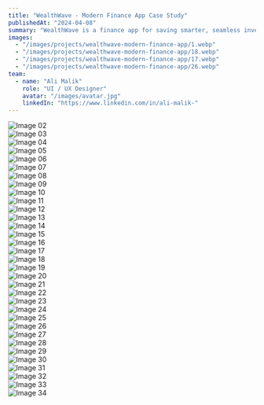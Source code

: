 ```yaml
---
title: "WealthWave - Modern Finance App Case Study"
publishedAt: "2024-04-08"
summary: "WealthWave is a finance app for saving smarter, seamless investing, and secure money storage, designed for both savers and investors with a focus on transparency and ease of use."
images:
  - "/images/projects/wealthwave-modern-finance-app/1.webp"
  - "/images/projects/wealthwave-modern-finance-app/18.webp"
  - "/images/projects/wealthwave-modern-finance-app/17.webp"
  - "/images/projects/wealthwave-modern-finance-app/26.webp"
team:
  - name: "Ali Malik"
    role: "UI / UX Designer"
    avatar: "/images/avatar.jpg"
    linkedIn: "https://www.linkedin.com/in/ali-malik-"
---
```


![Image 02](/images/projects/wealthwave-modern-finance-app/2.webp)  
![Image 03](/images/projects/wealthwave-modern-finance-app/3.webp)  
![Image 04](/images/projects/wealthwave-modern-finance-app/4.webp)  
![Image 05](/images/projects/wealthwave-modern-finance-app/5.webp)  
![Image 06](/images/projects/wealthwave-modern-finance-app/6.webp)  
![Image 07](/images/projects/wealthwave-modern-finance-app/7.webp)  
![Image 08](/images/projects/wealthwave-modern-finance-app/8.webp)  
![Image 09](/images/projects/wealthwave-modern-finance-app/9.webp)  
![Image 10](/images/projects/wealthwave-modern-finance-app/10.webp)  
![Image 11](/images/projects/wealthwave-modern-finance-app/11.webp)  
![Image 12](/images/projects/wealthwave-modern-finance-app/12.webp)  
![Image 13](/images/projects/wealthwave-modern-finance-app/13.webp)  
![Image 14](/images/projects/wealthwave-modern-finance-app/14.webp)  
![Image 15](/images/projects/wealthwave-modern-finance-app/15.webp)  
![Image 16](/images/projects/wealthwave-modern-finance-app/16.webp)  
![Image 17](/images/projects/wealthwave-modern-finance-app/17.webp)  
![Image 18](/images/projects/wealthwave-modern-finance-app/18.webp)  
![Image 19](/images/projects/wealthwave-modern-finance-app/19.webp)  
![Image 20](/images/projects/wealthwave-modern-finance-app/20.webp)  
![Image 21](/images/projects/wealthwave-modern-finance-app/21.webp)  
![Image 22](/images/projects/wealthwave-modern-finance-app/22.webp)  
![Image 23](/images/projects/wealthwave-modern-finance-app/23.webp)  
![Image 24](/images/projects/wealthwave-modern-finance-app/24.webp)  
![Image 25](/images/projects/wealthwave-modern-finance-app/25.webp)  
![Image 26](/images/projects/wealthwave-modern-finance-app/26.webp)  
![Image 27](/images/projects/wealthwave-modern-finance-app/27.webp)  
![Image 28](/images/projects/wealthwave-modern-finance-app/28.webp)  
![Image 29](/images/projects/wealthwave-modern-finance-app/29.webp)  
![Image 30](/images/projects/wealthwave-modern-finance-app/30.webp)  
![Image 31](/images/projects/wealthwave-modern-finance-app/31.webp)  
![Image 32](/images/projects/wealthwave-modern-finance-app/32.webp)  
![Image 33](/images/projects/wealthwave-modern-finance-app/33.webp)  
![Image 34](/images/projects/wealthwave-modern-finance-app/34.webp)  
